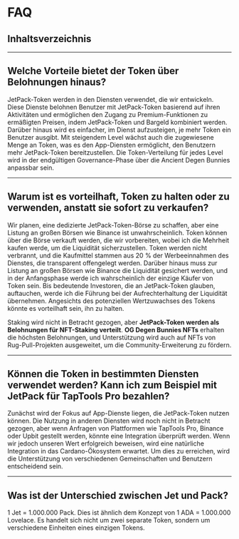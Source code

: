 # FAQ

## Inhaltsverzeichnis

---

## **Welche Vorteile bietet der Token über Belohnungen hinaus?**

JetPack-Token werden in den Diensten verwendet, die wir entwickeln. Diese Dienste belohnen Benutzer mit JetPack-Token basierend auf ihren Aktivitäten und ermöglichen den Zugang zu Premium-Funktionen zu ermäßigten Preisen, indem JetPack-Token und Bargeld kombiniert werden. Darüber hinaus wird es einfacher, im Dienst aufzusteigen, je mehr Token ein Benutzer ausgibt. Mit steigendem Level wächst auch die zugewiesene Menge an Token, was es den App-Diensten ermöglicht, den Benutzern mehr JetPack-Token bereitzustellen. Die Token-Verteilung für jedes Level wird in der endgültigen Governance-Phase über die Ancient Degen Bunnies anpassbar sein.

---

## **Warum ist es vorteilhaft, Token zu halten oder zu verwenden, anstatt sie sofort zu verkaufen?**

Wir planen, eine dedizierte JetPack-Token-Börse zu schaffen, aber eine Listung an großen Börsen wie Binance ist unwahrscheinlich. Token können über die Börse verkauft werden, die wir vorbereiten, wobei ich die Mehrheit kaufen werde, um die Liquidität sicherzustellen. Token werden nicht verbrannt, und die Kaufmittel stammen aus 20 % der Werbeeinnahmen des Dienstes, die transparent offengelegt werden. Darüber hinaus muss zur Listung an großen Börsen wie Binance die Liquidität gesichert werden, und in der Anfangsphase werde ich wahrscheinlich der einzige Käufer von Token sein. Bis bedeutende Investoren, die an JetPack-Token glauben, auftauchen, werde ich die Führung bei der Aufrechterhaltung der Liquidität übernehmen. Angesichts des potenziellen Wertzuwachses des Tokens könnte es vorteilhaft sein, ihn zu halten.

Staking wird nicht in Betracht gezogen, aber **JetPack-Token werden als Belohnungen für NFT-Staking verteilt**. **OG Degen Bunnies NFTs** erhalten die höchsten Belohnungen, und Unterstützung wird auch auf NFTs von Rug-Pull-Projekten ausgeweitet, um die Community-Erweiterung zu fördern.

---

## **Können die Token in bestimmten Diensten verwendet werden? Kann ich zum Beispiel mit JetPack für TapTools Pro bezahlen?**

Zunächst wird der Fokus auf App-Dienste liegen, die JetPack-Token nutzen können. Die Nutzung in anderen Diensten wird noch nicht in Betracht gezogen, aber wenn Anfragen von Plattformen wie TapTools Pro, Binance oder Upbit gestellt werden, könnte eine Integration überprüft werden. Wenn wir jedoch unseren Wert erfolgreich beweisen, wird eine natürliche Integration in das Cardano-Ökosystem erwartet. Um dies zu erreichen, wird die Unterstützung von verschiedenen Gemeinschaften und Benutzern entscheidend sein.

---

## **Was ist der Unterschied zwischen Jet und Pack?**

1 Jet = 1.000.000 Pack. Dies ist ähnlich dem Konzept von 1 ADA = 1.000.000 Lovelace. Es handelt sich nicht um zwei separate Token, sondern um verschiedene Einheiten eines einzigen Tokens.